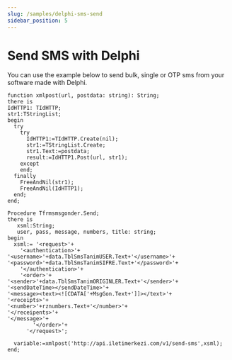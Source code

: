 ```yaml
---
slug: /samples/delphi-sms-send
sidebar_position: 5
---
```


# Send SMS with Delphi
You can use the example below to send bulk, single or OTP sms from your software made with Delphi.


```visual-basic
function xmlpost(url, postdata: string): String;
there is
IdHTTP1: TIdHTTP;
str1:TStringList;
begin
  try
    try
      IdHTTP1:=TIdHTTP.Create(nil);
      str1:=TStringList.Create;
      str1.Text:=postdata;
      result:=IdHTTP1.Post(url, str1);
    except
    end;
  finally
    FreeAndNil(str1);
    FreeAndNil(IdHTTP1);
  end;
end;

Procedure Tfrmsmsgonder.Send;
there is
   xsml:String;
   user, pass, message, numbers, title: string;
begin
  xsml:= '<request>'+
    '<authentication>'+
'<username>'+data.TblSmsTanimUSER.Text+'</username>'+
'<password>'+data.TblSmsTanimSIFRE.Text+'</password>'+
    '</authentication>'+
    '<order>'+
'<sender>'+data.TblSmsTanimORIGINLER.Text+'</sender>'+
'<sendDateTime></sendDateTime>'+
'<message><text><![CDATA['+MsgGon.Text+']]></text>'+
'<receipts>'+
'<number>'+rznumbers.Text+'</number>'+
'</receipents>'+
'</message>'+
        '</order>'+
      '</request>';

  variable:=xmlpost('http://api.iletimerkezi.com/v1/send-sms',xsml);
end;
```